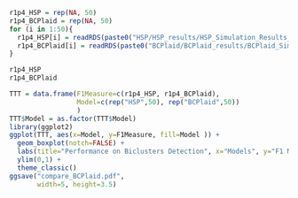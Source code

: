 

```r
r1p4_HSP = rep(NA, 50)
r1p4_BCPlaid = rep(NA, 50)
for (i in 1:50){
  r1p4_HSP[i] = readRDS(paste0("HSP/HSP_results/HSP_Simulation_Results_Seeds", i, ".RDS"))
  r1p4_BCPlaid[i] = readRDS(paste0("BCPlaid/BCPlaid_results/BCPlaid_Simulation_Results_Seeds", i, ".RDS"))
}

r1p4_HSP
r1p4_BCPlaid

TTT = data.frame(F1Measure=c(r1p4_HSP, r1p4_BCPlaid),
                 Model=c(rep("HSP",50), rep("BCPlaid",50))
                 )
TTT$Model = as.factor(TTT$Model)
library(ggplot2)
ggplot(TTT, aes(x=Model, y=F1Measure, fill=Model )) + 
  geom_boxplot(notch=FALSE) + 
  labs(title="Performance on Biclusters Detection", x="Models", y="F1 Measure ") +
  ylim(0,1) +
  theme_classic()
ggsave("compare_BCPlaid.pdf", 
       width=5, height=3.5)
```

